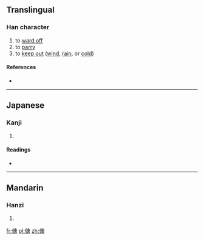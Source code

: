 ==Translingual==

===Han character===
{{Han char|rn=9|rad=人|as=10|sn=12|four=|canj=人戈中口 (OILR)|ids=⿰[[亻]][[唐]]}}

# to [[ward off]]
# to [[parry]]
# to [[keep out]] ([[wind]], [[rain]], or [[cold]])

====References====
* {{Han ref|kx=0113.070|dkj=00953|dj=0240.140|hdz=10205.040|uh=508F|ud=20623}}

----

==Japanese==

===Kanji===
{{ja-kanji|grade=|rs=人10}}

# {{defn|lang=ja|sort=人10}}

====Readings====
* {{ja-readings|on=[[とう]] (tō), [[どう]] (dō)|kun=[[おごる]] (ogoru)}}

----

==Mandarin==

===Hanzi===
{{cmn-hanzi|pin=[[táng]] ([[tang2]])|wg=t'ang<sup>2</sup>}}

# {{defn|lang=cmn|sort=人10}}

[[fr:傏]]
[[pl:傏]]
[[zh:傏]]